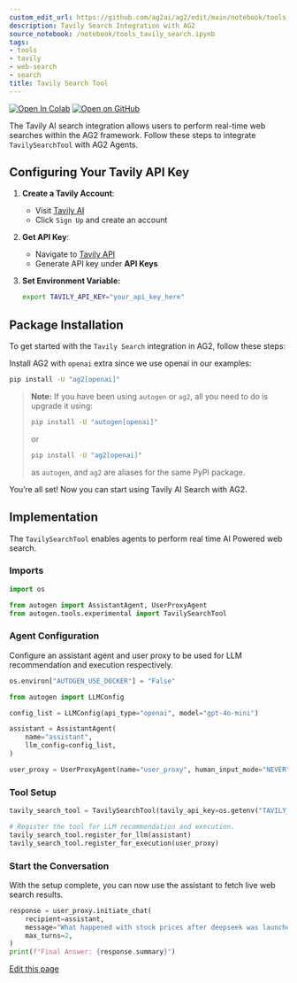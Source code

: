 ```yaml
---
custom_edit_url: https://github.com/ag2ai/ag2/edit/main/notebook/tools_tavily_search.ipynb
description: Tavily Search Integration with AG2
source_notebook: /notebook/tools_tavily_search.ipynb
tags:
- tools
- tavily
- web-search
- search
title: Tavily Search Tool
---
```


<a href="https://colab.research.google.com/github/ag2ai/ag2/blob/main/notebook/tools_tavily_search.ipynb" class="colab-badge" target="_blank"><img noZoom src="https://colab.research.google.com/assets/colab-badge.svg" alt="Open In Colab" /></a>
<a href="https://github.com/ag2ai/ag2/blob/main/notebook/tools_tavily_search.ipynb" class="github-badge" target="_blank"><img noZoom src="https://img.shields.io/badge/Open%20on%20GitHub-grey?logo=github" alt="Open on GitHub" /></a>




The Tavily AI search integration allows users to perform real-time web
searches within the AG2 framework. Follow these steps to integrate
`TavilySearchTool` with AG2 Agents.

## Configuring Your Tavily API Key

1.  **Create a Tavily Account**:

    -   Visit [Tavily AI](https://tavily.com/)
    -   Click `Sign Up` and create an account

2.  **Get API Key**:

    -   Navigate to [Tavily API](https://app.tavily.com/)
    -   Generate API key under **API Keys**

3.  **Set Environment Variable:**


    ```bash
    export TAVILY_API_KEY="your_api_key_here"
    ```

## Package Installation

To get started with the `Tavily Search` integration in AG2, follow these
steps:

Install AG2 with `openai` extra since we use openai in our examples:


```bash
pip install -U "ag2[openai]"
```

> **Note:** If you have been using `autogen` or `ag2`, all you need to
> do is upgrade it using:
>
>
> ```bash
> pip install -U "autogen[openai]"
> ```
>
> or
>
>
> ```bash
> pip install -U "ag2[openai]"
> ```
>
> as `autogen`, and `ag2` are aliases for the same PyPI package.

You’re all set! Now you can start using Tavily AI Search with AG2.

## Implementation

The `TavilySearchTool` enables agents to perform real time AI Powered
web search.

### Imports


```python
import os

from autogen import AssistantAgent, UserProxyAgent
from autogen.tools.experimental import TavilySearchTool
```

### Agent Configuration

Configure an assistant agent and user proxy to be used for LLM
recommendation and execution respectively.


```python
os.environ["AUTOGEN_USE_DOCKER"] = "False"

from autogen import LLMConfig

config_list = LLMConfig(api_type="openai", model="gpt-4o-mini")

assistant = AssistantAgent(
    name="assistant",
    llm_config=config_list,
)

user_proxy = UserProxyAgent(name="user_proxy", human_input_mode="NEVER")
```

### Tool Setup


```python
tavily_search_tool = TavilySearchTool(tavily_api_key=os.getenv("TAVILY_API_KEY"))

# Register the tool for LLM recommendation and execution.
tavily_search_tool.register_for_llm(assistant)
tavily_search_tool.register_for_execution(user_proxy)
```

### Start the Conversation

With the setup complete, you can now use the assistant to fetch live web
search results.


```python
response = user_proxy.initiate_chat(
    recipient=assistant,
    message="What happened with stock prices after deepseek was launched? Please search the web.",
    max_turns=2,
)
print(f"Final Answer: {response.summary}")
```

<div className="edit-url-container">
    <a className="edit-url" href="https://github.com/ag2ai/ag2/edit/main/notebook/tools_tavily_search.ipynb" target='_blank'><Icon icon="pen" iconType="solid" size="13px"/> Edit this page</a>
</div>
